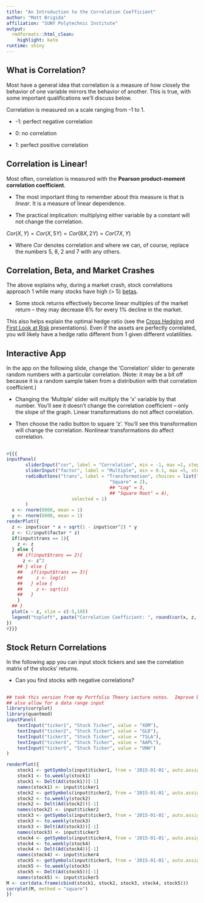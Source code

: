 ```yaml
---
title: "An Introduction to the Correlation Coefficient"
author: "Matt Brigida"
affiliation: "SUNY Polytechnic Institute"
output: 
  rmdformats::html_clean:
    highlight: kate
runtime: shiny
---
```


## What is Correlation?

Most have a general idea that correlation is a measure of how closely the behavior of one variable mirrors the behavior of another.  This is true, with some important qualifications we'll discuss below.  

Correlation is measured on a scale ranging from -1 to 1.  

-  -1: perfect negative correlation

-  0: no correlation
  
-  1: perfect positive correlation


## Correlation is Linear!

Most often, correlation is measured with the **Pearson product-moment correlation coefficient**.

- The most important thing to remember about this measure is that is *linear*.  It is a measure of linear dependence.  

- The practical implication:  multiplying either variable by a constant will not change the correlation.  

$Cor(X, Y) = Cor(X, 5Y) = Cor(8X, 2Y) = Cor(7X, Y)$  

- Where $Cor$ denotes correlation and where we can, of course, replace the numbers 5, 8, 2 and 7 with any others.


## Correlation, Beta, and Market Crashes

The above explains why, during a market crash, stock correlations approach 1 while many stocks have high (> 5) [betas](http://www.5minutefinance.org/concepts/the-capital-asset-pricing-model).

- Some stock returns effectively become linear multiples of the market return -- they may decrease 6\% for every 1\% decline in the market.

This also helps explain the optimal hedge ratio (see the [Cross Hedging](http://www.5minutefinance.org/concepts/cross-hedging) and [First Look at Risk](http://www.5minutefinance.org/concepts/intro-risk) presentations). Even if the assets are perfectly correlated, you will likely have a hedge ratio different from 1 given different volatilities.


## Interactive App

In the app on the following slide, change the 'Correlation' slider to generate random numbers with a particular correlation. (Note: it may be a bit off because it is a random sample taken from a distribution with that correlation coefficient.)

-  Changing the 'Multiple' slider will multiply the 'x' variable by that number.  You'll see it doesn't change the correlation coefficient -- only the slope of the graph. Linear transformations do not affect correlation.

-  Then choose the radio button to square 'z'.  You'll see this transformation will change the correlation.  Nonlinear transformations do affect correlation. 


##

```r
#{{{
inputPanel(
	   sliderInput("cor", label = "Correlation", min = -1, max =1, step = .01, value = 0),
	   sliderInput("factor", label = "Multiple", min = 0.1, max =5, step = .1, value = 1),
	   radioButtons("trans", label = "Transformation", choices = list("None" =1,
									  "Square" = 2),
									  ## "Log" = 3,
									  ## "Square Root" = 4),
                        selected = 1)
	   )
  x <- rnorm(8000, mean = 1)
  y <- rnorm(8000, mean = 1)
renderPlot({
  z <- input$cor * x + sqrt(1 - input$cor^2) * y
  z <- (2/input$factor * z)
  if(input$trans == 1){
    z <- z
  } else {
    ## if(input$trans == 2){
      z <- z^2
    ## } else {
    ##   if(input$trans == 3){
    ##     z <- log(z)
    ##   } else {
    ##     z <- sqrt(z)
    ##   }
    }
  ## }
  plot(x ~ z, xlim = c(-5,10))
  legend("topleft", paste("Correlation Coefficient: ", round(cor(x, z, method = "pearson"), 2), sep = ""))
})
#}}}
```



##  Stock Return Correlations

In the following app you can input stock tickers and see the correlation matrix of the stocks' returns.  

- Can you find stocks with negative correlations?



##

```r
## took this version from my Portfolio Theory Lecture notes.  Improve by allowing for an arbitrary number of inputs with a selectizeInput()
## also allow for a data range input
library(corrplot)
library(quantmod)
inputPanel(
    textInput("ticker1", "Stock Ticker", value = "XOM"),
    textInput("ticker2", "Stock Ticker", value = "GLD"),
    textInput("ticker3", "Stock Ticker", value = "TSLA"),
    textInput("ticker4", "Stock Ticker", value = "AAPL"),
    textInput("ticker5", "Stock Ticker", value = "UNH")
)

renderPlot({
    stock1 <- getSymbols(input$ticker1, from = '2015-01-01', auto.assign = FALSE)
    stock1 <- to.weekly(stock1)
    stock1 <- Delt(Ad(stock1))[-1]
    names(stock1) <- input$ticker1
    stock2 <- getSymbols(input$ticker2, from = '2015-01-01', auto.assign = FALSE)
    stock2 <- to.weekly(stock2)
    stock2 <- Delt(Ad(stock2))[-1]
    names(stock2) <- input$ticker2
    stock3 <- getSymbols(input$ticker3, from = '2015-01-01', auto.assign = FALSE)
    stock3 <- to.weekly(stock3)
    stock3 <- Delt(Ad(stock3))[-1]
    names(stock3) <- input$ticker3
    stock4 <- getSymbols(input$ticker4, from = '2015-01-01', auto.assign = FALSE)
    stock4 <- to.weekly(stock4)
    stock4 <- Delt(Ad(stock4))[-1]
    names(stock4) <- input$ticker4
    stock5 <- getSymbols(input$ticker5, from = '2015-01-01', auto.assign = FALSE)
    stock5 <- to.weekly(stock5)
    stock5 <- Delt(Ad(stock5))[-1]
    names(stock5) <- input$ticker5
M <- cor(data.frame(cbind(stock1, stock2, stock3, stock4, stock5)))
corrplot(M, method = "square")
})
```

